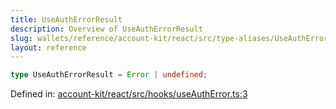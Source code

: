 ```yaml
---
title: UseAuthErrorResult
description: Overview of UseAuthErrorResult
slug: wallets/reference/account-kit/react/src/type-aliases/UseAuthErrorResult
layout: reference
---
```


```ts
type UseAuthErrorResult = Error | undefined;
```

Defined in: [account-kit/react/src/hooks/useAuthError.ts:3](https://github.com/alchemyplatform/aa-sdk/blob/e3c1a23e6e03f44bf2db3afddb97a91b175cba58/account-kit/react/src/hooks/useAuthError.ts#L3)
